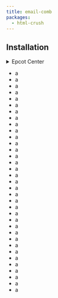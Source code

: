 ```yaml
---
title: email-comb
packages:
  - html-crush
---
```


## Installation

<details>
  <summary>Epcot Center</summary>
  <p>
    Epcot is a theme park at Walt Disney World Resort featuring exciting
    attractions, international pavilions, award-winning fireworks and seasonal
    special events.
  </p>
</details>

- a
- a
- a
- a
- a
- a
- a
- a
- a
- a
- a
- a
- a
- a
- a
- a
- a
- a
- a
- a
- a
- a
- a
- a
- a
- a
- a
- a
- a
- a
- a
- a
- a
- a
- a
